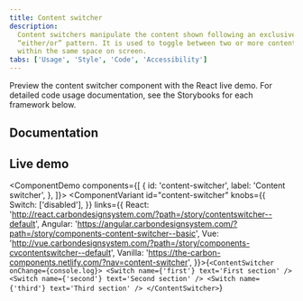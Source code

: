 ```yaml
---
title: Content switcher
description:
  Content switchers manipulate the content shown following an exclusive or
  “either/or” pattern. It is used to toggle between two or more content sections
  within the same space on screen.
tabs: ['Usage', 'Style', 'Code', 'Accessibility']
---
```


<PageDescription>

Preview the content switcher component with the React live demo. For detailed
code usage documentation, see the Storybooks for each framework below.

</PageDescription>

## Documentation

<Row className="resource-card-group">
<Column colLg={4} colMd={4} noGutterSm>
  <ResourceCard
    subTitle="React"
    href="http://react.carbondesignsystem.com/?path=/story/contentswitcher--default"
    >

<MdxIcon name="react" />

  </ResourceCard>
</Column>
<Column colLg={4} colMd={4} noGutterSm>
  <ResourceCard
      subTitle="Angular (Community)"
      href="https://angular.carbondesignsystem.com/?path=/story/components-content-switcher--basic"
      >

<MdxIcon name="angular" />

  </ResourceCard>
</Column>
<Column colLg={4} colMd={4} noGutterSm>
  <ResourceCard
      subTitle="Vue (Community)"
      href="http://vue.carbondesignsystem.com/?path=/story/components-cvcontentswitcher--default"
      >

<MdxIcon name="vue" />

  </ResourceCard>
</Column>
</Row>

## Live demo

<ComponentDemo
  components={[
    {
      id: 'content-switcher',
      label: 'Content switcher',
    },
  ]}>
  <ComponentVariant
    id="content-switcher"
    knobs={{
      Switch: ['disabled'],
    }}
    links={{
      React:
        'http://react.carbondesignsystem.com/?path=/story/contentswitcher--default',
      Angular:
        'https://angular.carbondesignsystem.com/?path=/story/components-content-switcher--basic',
      Vue:
        'http://vue.carbondesignsystem.com/?path=/story/components-cvcontentswitcher--default',
      Vanilla:
        'https://the-carbon-components.netlify.com/?nav=content-switcher',
    }}>{`
<ContentSwitcher onChange={console.log}>
  <Switch name={'first'} text='First section' />
  <Switch name={'second'} text='Second section' />
  <Switch name={'third'} text='Third section' />
</ContentSwitcher>
`}</ComponentVariant>
</ComponentDemo>
